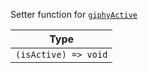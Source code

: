 Setter function for [`giphyActive`](/reactnative/contexts/message-input-context#giphyactive)

| Type |
| - |
| `(isActive) => void` |
